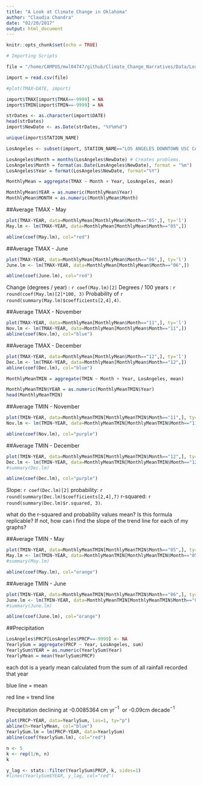 ```yaml
---
title: "A Look at Climate Change in Oklahoma"
author: "Claudia Chandra"
date: "02/20/2017"
output: html_document
---
```


```r
knitr::opts_chunk$set(echo = TRUE)
```

```r
# Importing Scripts

file = "/home/CAMPUS/mwl04747/github/Climate_Change_Narratives/Data/Los Angeles_878024.csv"

import = read.csv(file)
```


```r
#plot(TMAX~DATE, import)
```


```r
import$TMAX[import$TMAX==-9999] = NA
import$TMIN[import$TMIN==-9999] = NA
```




```r
strDates <- as.character(import$DATE)
head(strDates)
import$NewDate <- as.Date(strDates, "%Y%m%d")
```




```r
unique(import$STATION_NAME)
```


```r
LosAngeles <- subset(import, STATION_NAME=="LOS ANGELES DOWNTOWN USC CA US", select=c(STATION, STATION_NAME, DATE, NewDate, TMIN, TMAX, PRCP))
```
 

```r
LosAngeles$Month = months(LosAngeles$NewDate) # Creates problems.
LosAngeles$Month = format(as.Date(LosAngeles$NewDate), format = "%m")
LosAngeles$Year = format(LosAngeles$NewDate, format="%Y")
```

```r
MonthlyMean = aggregate(TMAX ~ Month + Year, LosAngeles, mean)

MonthlyMean$YEAR = as.numeric(MonthlyMean$Year)
MonthlyMean$MONTH = as.numeric(MonthlyMean$Month)
```


##Average TMAX - May 
```r
plot(TMAX~YEAR, data=MonthlyMean[MonthlyMean$Month=="05",], ty='l') 
May.lm <- lm(TMAX~YEAR, data=MonthlyMean[MonthlyMean$Month=="05",])

abline(coef(May.lm), col="red")
```

##Average TMAX - June 
```r
plot(TMAX~YEAR, data=MonthlyMean[MonthlyMean$Month=="06",], ty='l') 
June.lm <- lm(TMAX~YEAR, data=MonthlyMean[MonthlyMean$Month=="06",])

abline(coef(June.lm), col="red")
```

Change (degrees / year) : `r coef(May.lm)[2]` 
Degrees / 100 years :  `r round(coef(May.lm)[2]*100, 3)` 
Probability of `r round(summary(May.lm)$coefficients[2,4],4)`. 

##Average TMAX - November 
```r
plot(TMAX~YEAR, data=MonthlyMean[MonthlyMean$Month=="11",], ty='l') 
Nov.lm <- lm(TMAX~YEAR, data=MonthlyMean[MonthlyMean$Month=="11",])
abline(coef(Nov.lm), col="blue")

```

##Average TMAX - December
```r
plot(TMAX~YEAR, data=MonthlyMean[MonthlyMean$Month=="12",], ty='l') 
Dec.lm <- lm(TMAX~YEAR, data=MonthlyMean[MonthlyMean$Month=="12",])
abline(coef(Dec.lm), col="blue")
```


```r
MonthlyMeanTMIN = aggregate(TMIN ~ Month + Year, LosAngeles, mean)

MonthlyMeanTMIN$YEAR = as.numeric(MonthlyMeanTMIN$Year)
head(MonthlyMeanTMIN)
```

##Average TMIN - November 
```r

plot(TMIN~YEAR, data=MonthlyMeanTMIN[MonthlyMeanTMIN$Month=="11",], ty='l') 
Nov.lm <- lm(TMIN~YEAR, data=MonthlyMeanTMIN[MonthlyMeanTMIN$Month=="11",])

abline(coef(Nov.lm), col="purple")

```

##Average TMIN - December 
```r
plot(TMIN~YEAR, data=MonthlyMeanTMIN[MonthlyMeanTMIN$Month=="12",], ty='l') 
Dec.lm <- lm(TMIN~YEAR, data=MonthlyMeanTMIN[MonthlyMeanTMIN$Month=="12",])
#summary(Dec.lm)

abline(coef(Dec.lm), col="purple")

```


Slope: `r coef(Dec.lm)[2]` 
probability: `r round(summary(Dec.lm)$coefficients[2,4],7)`
r-squared: `r round(summary(Dec.lm)$r.squared, 3)`. 

what do the r-squared and probability values mean? 
Is this formula replicable? If not, how can i find the slope of the trend line for each of my graphs? 

##Average TMIN - May 
```r
plot(TMIN~YEAR, data=MonthlyMeanTMIN[MonthlyMeanTMIN$Month=="05",], ty='l') 
May.lm <- lm(TMIN~YEAR, data=MonthlyMeanTMIN[MonthlyMeanTMIN$Month=="05",])
#summary(May.lm)

abline(coef(May.lm), col="orange")

```



##Average TMIN - June
```r
plot(TMIN~YEAR, data=MonthlyMeanTMIN[MonthlyMeanTMIN$Month=="06",], ty='l') 
June.lm <- lm(TMIN~YEAR, data=MonthlyMeanTMIN[MonthlyMeanTMIN$Month=="06",])
#summary(June.lm)

abline(coef(June.lm), col="orange")

```

##Precipitation


```r
LosAngeles$PRCP[LosAngeles$PRCP==-9999] <- NA
YearlySum = aggregate(PRCP ~ Year, LosAngeles, sum)
YearlySum$YEAR = as.numeric(YearlySum$Year) 
YearlyMean = mean(YearlySum$PRCP)
```

each dot is a yearly mean calculated from the sum of all rainfall recorded that year 

blue line = mean 

red line = trend line 

Precipitation declining at -0.0085364 cm yr$^{-1}~$ or -0.09cm decade$^{-1}$ 


```r
plot(PRCP~YEAR, data=YearlySum, las=1, ty="p")
abline(h=YearlyMean, col="blue")
YearlySum.lm = lm(PRCP~YEAR, data=YearlySum)
abline(coef(YearlySum.lm), col="red")

n <- 5 
k <- rep(1/n, n)
k

y_lag <- stats::filter(YearlySum$PRCP, k, sides=1)
#lines(YearlySum$YEAR, y_lag, col="red")
```






